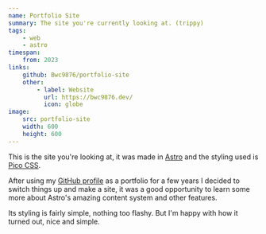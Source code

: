```yaml
---
name: Portfolio Site
summary: The site you're currently looking at. (trippy)
tags:
    - web
    - astro
timespan:
    from: 2023
links:
    github: Bwc9876/portfolio-site
    other:
        - label: Website
          url: https://bwc9876.dev/
          icon: globe
image:
    src: portfolio-site
    width: 600
    height: 600
---
```



This is the site you're looking at, it was made in [Astro](https://astro.build)
and the styling used is [Pico CSS](https://picocss.com/).

After using my [GitHub profile](https://github.com/Bwc9876) as a portfolio for a
few years I decided to switch things up and make a site,
it was a good opportunity to learn some more about Astro's
amazing content system and other features.

Its styling is fairly simple, nothing too flashy.
But I'm happy with how it turned out, nice and simple.
